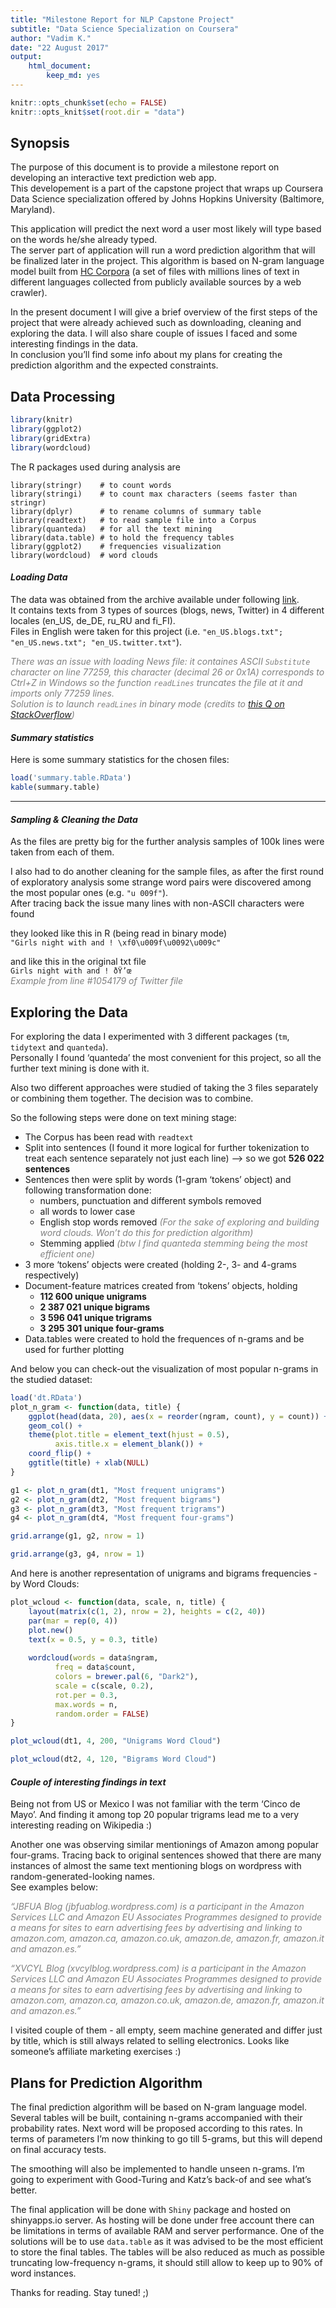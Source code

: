```yaml
---
title: "Milestone Report for NLP Capstone Project"
subtitle: "Data Science Specialization on Coursera"
author: "Vadim K."
date: "22 August 2017"
output: 
    html_document:
        keep_md: yes
---
```


```r
knitr::opts_chunk$set(echo = FALSE)
knitr::opts_knit$set(root.dir = "data")

```

## Synopsis

The purpose of this document is to provide a milestone report on developing an 
interactive text prediction web app.  
This developement is a part of the capstone project that 
wraps up Coursera Data Science specialization offered by Johns Hopkins University (Baltimore, Maryland).

This application will predict the next word a user most likely will type 
based on the words he/she already typed.  
The server part of application will run a word prediction algorithm that will be finalized later in the project. 
This algorithm is based on N-gram language model built from [HC Corpora](https://web-beta.archive.org/web/20160930083655/http://www.corpora.heliohost.org/aboutcorpus.html) (a set of files with millions lines of text in different languages collected from publicly available sources by a web crawler).

In the present document I will give a brief overview of the first steps of the project 
that were already achieved such as downloading, cleaning and exploring the data. 
I will also share couple of issues I faced and some interesting findings in the data.  
In conclusion you'll find some info about my plans for creating the prediction algorithm and the expected constraints.


## Data Processing

```r
library(knitr)
library(ggplot2)
library(gridExtra)
library(wordcloud)
```

The R packages used during analysis are


```{}
library(stringr)    # to count words
library(stringi)    # to count max characters (seems faster than stringr)
library(dplyr)      # to rename columns of summary table
library(readtext)   # to read sample file into a Corpus
library(quanteda)   # for all the text mining
library(data.table) # to hold the frequency tables
library(ggplot2)    # frequencies visualization
library(wordcloud)  # word clouds
```


#### _Loading Data_

The data was obtained from the archive available under following [link](https://d396qusza40orc.cloudfront.net/dsscapstone/dataset/Coursera-SwiftKey.zip).  
It contains texts from 3 types of sources (blogs, news, Twitter) in 4 different locales (en_US, de_DE, ru_RU and fi_FI).  
Files in English were taken for this project (i.e. `"en_US.blogs.txt"; "en_US.news.txt"; "en_US.twitter.txt"`).  


<span style="color:gray">
_There was an issue with loading News file: it containes ASCII `Substitute` character on line 77259, 
this character (decimal 26 or 0x1A) corresponds to Ctrl+Z in Windows so the function `readLines` truncates the file at it and imports only 77259 lines.  
Solution is to launch `readLines` in binary mode (credits to  [this Q on StackOverflow](https://stackoverflow.com/questions/15874619/reading-in-a-text-file-with-a-sub-1a-control-z-character-in-r-on-windows))_
</span>



#### _Summary statistics_
Here is some summary statistics for the chosen files:

```r
load('summary.table.RData')
kable(summary.table)
```


****************


#### _Sampling & Cleaning the Data_

As the files are pretty big for the further analysis samples of 100k lines 
were taken from each of them.

I also had to do another cleaning for the sample files, as after the first round of 
exploratory analysis some strange word pairs were discovered among the most popular ones 
(e.g. `"u 009f"`).  
After tracing back the issue many lines with non-ASCII characters were found  

they looked like this in R (being read in binary mode)  
`"Girls night with and ! \xf0\u009f\u0092\u009c"`  

and like this in the original txt file  
`Girls night with and ! ðŸ’œ`  
<span style="color:gray">_Example from line #1054179 of Twitter file_</span>


## Exploring the Data

For exploring the data I experimented with 3 different packages (`tm`, `tidytext` and `quanteda`).  
Personally I found 'quanteda' the most convenient for this project, so all the further text mining is done with it.  

Also two different approaches were studied of taking the 3 files separately or combining them together. 
The decision was to combine.  

So the following steps were done on text mining stage:  

* The Corpus has been read with `readtext`
* Split into sentences (I found it more logical for further tokenization to treat each sentence separately
not just each line) --> so we got **526 022 sentences**
* Sentences then were split by words (1-gram 'tokens' object) and following transformation done:
    + numbers, punctuation and different symbols removed
    + all words to lower case
    + English stop words removed <span style="color:gray">_(For the sake of exploring and building word clouds. Won't do this for prediction algorithm)_</span>
    + Stemming applied <span style="color:gray">_(btw I find quanteda stemming being the most efficient one)_</span>
* 3 more 'tokens' objects were created (holding 2-, 3- and 4-grams respectively)
* Document-feature matrices created from 'tokens' objects, holding
    +   **112 600 unique unigrams**
    + **2 387 021 unique bigrams**
    + **3 596 041 unique trigrams**
    + **3 295 301 unique four-grams**
* Data.tables were created to hold the frequences of n-grams and be used for further plotting  

And below you can check-out the visualization of most popular n-grams in the studied dataset:

```r
load('dt.RData')
plot_n_gram <- function(data, title) {
    ggplot(head(data, 20), aes(x = reorder(ngram, count), y = count)) +
    geom_col() + 
    theme(plot.title = element_text(hjust = 0.5),
          axis.title.x = element_blank()) +
    coord_flip() +
    ggtitle(title) + xlab(NULL)
}

g1 <- plot_n_gram(dt1, "Most frequent unigrams")
g2 <- plot_n_gram(dt2, "Most frequent bigrams")
g3 <- plot_n_gram(dt3, "Most frequent trigrams")
g4 <- plot_n_gram(dt4, "Most frequent four-grams")
```

```r
grid.arrange(g1, g2, nrow = 1)
```

```r
grid.arrange(g3, g4, nrow = 1)
```


And here is another representation of unigrams and bigrams frequencies - by Word Clouds:

```r
plot_wcloud <- function(data, scale, n, title) {
    layout(matrix(c(1, 2), nrow = 2), heights = c(2, 40))
    par(mar = rep(0, 4))
    plot.new()
    text(x = 0.5, y = 0.3, title)
    
    wordcloud(words = data$ngram,
          freq = data$count, 
          colors = brewer.pal(6, "Dark2"), 
          scale = c(scale, 0.2),
          rot.per = 0.3,
          max.words = n,
          random.order = FALSE)
}
```

```r
plot_wcloud(dt1, 4, 200, "Unigrams Word Cloud")
```
```r
plot_wcloud(dt2, 4, 120, "Bigrams Word Cloud")
```

#### _Couple of interesting findings in text_
Being not from US or Mexico I was not familiar with the term 'Cinco de Mayo'. And finding it
among top 20 popular trigrams lead me to a very interesting reading on Wikipedia :)  


Another one was observing similar mentionings of Amazon among popular four-grams.
Tracing back to original sentences showed that there are many instances of almost the same text mentioning blogs on wordpress with random-generated-looking names.  
See examples below:  

<span style="color:gray">_
"JBFUA Blog (jbfuablog.wordpress.com) is a participant in the Amazon Services LLC and Amazon EU Associates Programmes designed to provide a means for sites to earn advertising fees by advertising and linking to amazon.com, amazon.ca, amazon.co.uk, amazon.de, amazon.fr, amazon.it and amazon.es."_</span>  

<span style="color:gray">_
"XVCYL Blog (xvcylblog.wordpress.com) is a participant in the Amazon Services LLC and Amazon EU Associates Programmes designed to provide a means for sites to earn advertising fees by advertising and linking to amazon.com, amazon.ca, amazon.co.uk, amazon.de, amazon.fr, amazon.it and amazon.es."_</span>  

I visited couple of them - all empty, seem machine generated and differ just by title, 
which is still always related to selling electronics. Looks like someone's affiliate marketing exercises :)


## Plans for Prediction Algorithm

The final prediction algorithm will be based on N-gram language model. 
Several tables will be built, containing n-grams accompanied with their probability rates. Next word will be proposed according to this rates.  In terms of parameters I'm now thinking to go till 5-grams, but this will depend on final accuracy tests.  

The smoothing will also be implemented to handle unseen n-grams. I'm going to experiment with 
Good-Turing and Katz's back-of and see what's better.  

The final application will be done with `Shiny` package and hosted on shinyapps.io server.
As hosting will be done under free account there can be limitations in terms of available RAM and server 
performance. One of the solutions will be to use `data.table` as it was advised to be the most efficient to store the final tables.
The tables will be also reduced as much as possible truncating low-frequency n-grams, it should still allow to keep up to 90% of word instances.  

Thanks for reading. Stay tuned! ;)